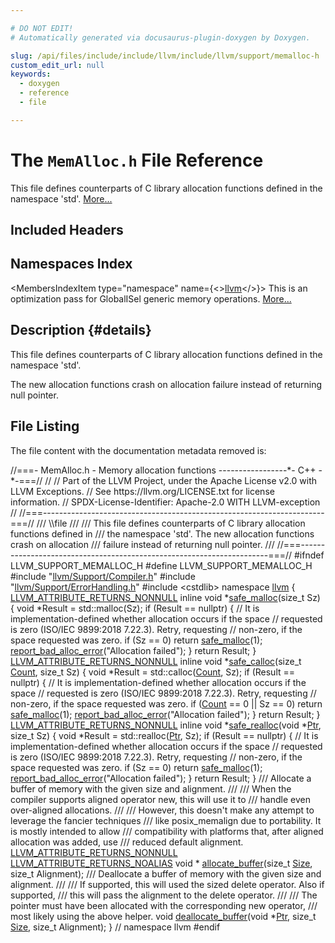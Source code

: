 ```yaml
---

# DO NOT EDIT!
# Automatically generated via docusaurus-plugin-doxygen by Doxygen.

slug: /api/files/include/include/llvm/include/llvm/support/memalloc-h
custom_edit_url: null
keywords:
  - doxygen
  - reference
  - file

---
```





# The `MemAlloc.h` File Reference

<DoxygenPage pluginConfig={pluginConfig}>

This file defines counterparts of C library allocation functions defined in the namespace &#39;std&#39;. <a href="#details">More...</a>

## Included Headers

<IncludesList>
<IncludesListItem
  filePath="llvm/Support/Compiler.h"
  permalink="/docs/api/files/include/include/llvm/include/llvm/support/compiler-h"
  isLocal="true" />
<IncludesListItem
  filePath="llvm/Support/ErrorHandling.h"
  permalink="/docs/api/files/include/include/llvm/include/llvm/support/errorhandling-h"
  isLocal="true" />
<IncludesListItem
  filePath="cstdlib"
  permalink=""
  isLocal="false" />
</IncludesList>

## Namespaces Index

<MembersIndex>

<MembersIndexItem
  type="namespace"
  name={<><a href="/docs/api/namespaces/llvm">llvm</a></>}>
This is an optimization pass for GlobalISel generic memory operations. <a href="/docs/api/namespaces/llvm/#details">More...</a>
</MembersIndexItem>

</MembersIndex>

## Description {#details}

This file defines counterparts of C library allocation functions defined in the namespace &#39;std&#39;.

The new allocation functions crash on allocation failure instead of returning null pointer.

## File Listing

The file content with the documentation metadata removed is:

<ProgramListing>

<Link id="l00001" /><CodeLine lineNumber="1"><span class="doxyHighlightComment">//===- MemAlloc.h - Memory allocation functions -----------------&#42;- C++ -&#42;-===//</span></CodeLine>
<Link id="l00002" /><CodeLine lineNumber="2"><span class="doxyHighlightComment">//</span></CodeLine>
<Link id="l00003" /><CodeLine lineNumber="3"><span class="doxyHighlightComment">// Part of the LLVM Project, under the Apache License v2.0 with LLVM Exceptions.</span></CodeLine>
<Link id="l00004" /><CodeLine lineNumber="4"><span class="doxyHighlightComment">// See https://llvm.org/LICENSE.txt for license information.</span></CodeLine>
<Link id="l00005" /><CodeLine lineNumber="5"><span class="doxyHighlightComment">// SPDX-License-Identifier: Apache-2.0 WITH LLVM-exception</span></CodeLine>
<Link id="l00006" /><CodeLine lineNumber="6"><span class="doxyHighlightComment">//</span></CodeLine>
<Link id="l00007" /><CodeLine lineNumber="7"><span class="doxyHighlightComment">//===----------------------------------------------------------------------===//</span></CodeLine>
<Link id="l00008" /><CodeLine lineNumber="8"><span class="doxyHighlightComment">/// \\file</span></CodeLine>
<Link id="l00009" /><CodeLine lineNumber="9"><span class="doxyHighlightComment">///</span></CodeLine>
<Link id="l00010" /><CodeLine lineNumber="10"><span class="doxyHighlightComment">/// This file defines counterparts of C library allocation functions defined in</span></CodeLine>
<Link id="l00011" /><CodeLine lineNumber="11"><span class="doxyHighlightComment">/// the namespace &#39;std&#39;. The new allocation functions crash on allocation</span></CodeLine>
<Link id="l00012" /><CodeLine lineNumber="12"><span class="doxyHighlightComment">/// failure instead of returning null pointer.</span></CodeLine>
<Link id="l00013" /><CodeLine lineNumber="13"><span class="doxyHighlightComment">///</span></CodeLine>
<Link id="l00014" /><CodeLine lineNumber="14"><span class="doxyHighlightComment">//===----------------------------------------------------------------------===//</span></CodeLine>
<Link id="l00015" /><CodeLine lineNumber="15"></CodeLine>
<Link id="l00016" /><CodeLine lineNumber="16"><span class="doxyHighlightPreprocessor">#ifndef LLVM&#95;SUPPORT&#95;MEMALLOC&#95;H</span></CodeLine>
<Link id="l00017" /><CodeLine lineNumber="17"><span class="doxyHighlightPreprocessor">#define LLVM&#95;SUPPORT&#95;MEMALLOC&#95;H</span></CodeLine>
<Link id="l00018" /><CodeLine lineNumber="18"></CodeLine>
<Link id="l00019" /><CodeLine lineNumber="19"><span class="doxyHighlightPreprocessor">#include &quot;<a href="/docs/api/files/include/include/llvm/include/llvm/support/compiler-h">llvm/Support/Compiler.h</a>&quot;</span></CodeLine>
<Link id="l00020" /><CodeLine lineNumber="20"><span class="doxyHighlightPreprocessor">#include &quot;<a href="/docs/api/files/include/include/llvm/include/llvm/support/errorhandling-h">llvm/Support/ErrorHandling.h</a>&quot;</span></CodeLine>
<Link id="l00021" /><CodeLine lineNumber="21"><span class="doxyHighlightPreprocessor">#include &lt;cstdlib&gt;</span></CodeLine>
<Link id="l00022" /><CodeLine lineNumber="22"></CodeLine>
<Link id="l00023" /><CodeLine lineNumber="23"><span class="doxyHighlightKeyword">namespace </span><span class="doxyHighlight"><a href="/docs/api/namespaces/llvm">llvm</a> &#123;</span></CodeLine>
<Link id="l00024" /><CodeLine lineNumber="24"></CodeLine>
<Link id="l00025" /><CodeLine lineNumber="25" lineLink="/docs/api/namespaces/llvm/#a8bb931812d78f470d4ca775ac8b88e61"><span class="doxyHighlight"><a href="/docs/api/files/include/include/llvm/include/llvm/support/compiler-h/#acbae7c06e77fa64145cca176963b6863">LLVM&#95;ATTRIBUTE&#95;RETURNS&#95;NONNULL</a> </span><span class="doxyHighlightKeyword">inline</span><span class="doxyHighlight"> </span><span class="doxyHighlightKeywordType">void</span><span class="doxyHighlight"> &#42;<a href="/docs/api/namespaces/llvm/#a8bb931812d78f470d4ca775ac8b88e61">safe&#95;malloc</a>(</span><span class="doxyHighlightKeywordType">size&#95;t</span><span class="doxyHighlight"> Sz) &#123;</span></CodeLine>
<Link id="l00026" /><CodeLine lineNumber="26"><span class="doxyHighlight">  </span><span class="doxyHighlightKeywordType">void</span><span class="doxyHighlight"> &#42;Result = std::malloc(Sz);</span></CodeLine>
<Link id="l00027" /><CodeLine lineNumber="27"><span class="doxyHighlight">  </span><span class="doxyHighlightKeywordFlow">if</span><span class="doxyHighlight"> (Result == </span><span class="doxyHighlightKeyword">nullptr</span><span class="doxyHighlight">) &#123;</span></CodeLine>
<Link id="l00028" /><CodeLine lineNumber="28"><span class="doxyHighlight">    </span><span class="doxyHighlightComment">// It is implementation-defined whether allocation occurs if the space</span></CodeLine>
<Link id="l00029" /><CodeLine lineNumber="29"><span class="doxyHighlight">    </span><span class="doxyHighlightComment">// requested is zero (ISO/IEC 9899:2018 7.22.3). Retry, requesting</span></CodeLine>
<Link id="l00030" /><CodeLine lineNumber="30"><span class="doxyHighlight">    </span><span class="doxyHighlightComment">// non-zero, if the space requested was zero.</span></CodeLine>
<Link id="l00031" /><CodeLine lineNumber="31"><span class="doxyHighlight">    </span><span class="doxyHighlightKeywordFlow">if</span><span class="doxyHighlight"> (Sz == 0)</span></CodeLine>
<Link id="l00032" /><CodeLine lineNumber="32"><span class="doxyHighlight">      </span><span class="doxyHighlightKeywordFlow">return</span><span class="doxyHighlight"> <a href="/docs/api/namespaces/llvm/#a8bb931812d78f470d4ca775ac8b88e61">safe&#95;malloc</a>(1);</span></CodeLine>
<Link id="l00033" /><CodeLine lineNumber="33"><span class="doxyHighlight">    <a href="/docs/api/namespaces/llvm/#afcd76d92f6ad67759238ccef6ec883af">report&#95;bad&#95;alloc&#95;error</a>(</span><span class="doxyHighlightStringLiteral">&quot;Allocation failed&quot;</span><span class="doxyHighlight">);</span></CodeLine>
<Link id="l00034" /><CodeLine lineNumber="34"><span class="doxyHighlight">  &#125;</span></CodeLine>
<Link id="l00035" /><CodeLine lineNumber="35"><span class="doxyHighlight">  </span><span class="doxyHighlightKeywordFlow">return</span><span class="doxyHighlight"> Result;</span></CodeLine>
<Link id="l00036" /><CodeLine lineNumber="36"><span class="doxyHighlight">&#125;</span></CodeLine>
<Link id="l00037" /><CodeLine lineNumber="37"></CodeLine>
<Link id="l00038" /><CodeLine lineNumber="38" lineLink="/docs/api/namespaces/llvm/#a53b2f25342c49b78f06fbec9cf7fe644"><span class="doxyHighlight"><a href="/docs/api/files/include/include/llvm/include/llvm/support/compiler-h/#acbae7c06e77fa64145cca176963b6863">LLVM&#95;ATTRIBUTE&#95;RETURNS&#95;NONNULL</a> </span><span class="doxyHighlightKeyword">inline</span><span class="doxyHighlight"> </span><span class="doxyHighlightKeywordType">void</span><span class="doxyHighlight"> &#42;<a href="/docs/api/namespaces/llvm/#a53b2f25342c49b78f06fbec9cf7fe644">safe&#95;calloc</a>(</span><span class="doxyHighlightKeywordType">size&#95;t</span><span class="doxyHighlight"> <a href="/docs/api/namespaces/llvm/#a845e08be4b0320d66901a66b0c0e9509">Count</a>,</span></CodeLine>
<Link id="l00039" /><CodeLine lineNumber="39"><span class="doxyHighlight">                                                        </span><span class="doxyHighlightKeywordType">size&#95;t</span><span class="doxyHighlight"> Sz) &#123;</span></CodeLine>
<Link id="l00040" /><CodeLine lineNumber="40"><span class="doxyHighlight">  </span><span class="doxyHighlightKeywordType">void</span><span class="doxyHighlight"> &#42;Result = std::calloc(<a href="/docs/api/namespaces/llvm/#a845e08be4b0320d66901a66b0c0e9509">Count</a>, Sz);</span></CodeLine>
<Link id="l00041" /><CodeLine lineNumber="41"><span class="doxyHighlight">  </span><span class="doxyHighlightKeywordFlow">if</span><span class="doxyHighlight"> (Result == </span><span class="doxyHighlightKeyword">nullptr</span><span class="doxyHighlight">) &#123;</span></CodeLine>
<Link id="l00042" /><CodeLine lineNumber="42"><span class="doxyHighlight">    </span><span class="doxyHighlightComment">// It is implementation-defined whether allocation occurs if the space</span></CodeLine>
<Link id="l00043" /><CodeLine lineNumber="43"><span class="doxyHighlight">    </span><span class="doxyHighlightComment">// requested is zero (ISO/IEC 9899:2018 7.22.3). Retry, requesting</span></CodeLine>
<Link id="l00044" /><CodeLine lineNumber="44"><span class="doxyHighlight">    </span><span class="doxyHighlightComment">// non-zero, if the space requested was zero.</span></CodeLine>
<Link id="l00045" /><CodeLine lineNumber="45"><span class="doxyHighlight">    </span><span class="doxyHighlightKeywordFlow">if</span><span class="doxyHighlight"> (<a href="/docs/api/namespaces/llvm/#a845e08be4b0320d66901a66b0c0e9509">Count</a> == 0 || Sz == 0)</span></CodeLine>
<Link id="l00046" /><CodeLine lineNumber="46"><span class="doxyHighlight">      </span><span class="doxyHighlightKeywordFlow">return</span><span class="doxyHighlight"> <a href="/docs/api/namespaces/llvm/#a8bb931812d78f470d4ca775ac8b88e61">safe&#95;malloc</a>(1);</span></CodeLine>
<Link id="l00047" /><CodeLine lineNumber="47"><span class="doxyHighlight">    <a href="/docs/api/namespaces/llvm/#afcd76d92f6ad67759238ccef6ec883af">report&#95;bad&#95;alloc&#95;error</a>(</span><span class="doxyHighlightStringLiteral">&quot;Allocation failed&quot;</span><span class="doxyHighlight">);</span></CodeLine>
<Link id="l00048" /><CodeLine lineNumber="48"><span class="doxyHighlight">  &#125;</span></CodeLine>
<Link id="l00049" /><CodeLine lineNumber="49"><span class="doxyHighlight">  </span><span class="doxyHighlightKeywordFlow">return</span><span class="doxyHighlight"> Result;</span></CodeLine>
<Link id="l00050" /><CodeLine lineNumber="50"><span class="doxyHighlight">&#125;</span></CodeLine>
<Link id="l00051" /><CodeLine lineNumber="51"></CodeLine>
<Link id="l00052" /><CodeLine lineNumber="52" lineLink="/docs/api/namespaces/llvm/#a9edff61a0e003a8bb37f5a12a8755cf2"><span class="doxyHighlight"><a href="/docs/api/files/include/include/llvm/include/llvm/support/compiler-h/#acbae7c06e77fa64145cca176963b6863">LLVM&#95;ATTRIBUTE&#95;RETURNS&#95;NONNULL</a> </span><span class="doxyHighlightKeyword">inline</span><span class="doxyHighlight"> </span><span class="doxyHighlightKeywordType">void</span><span class="doxyHighlight"> &#42;<a href="/docs/api/namespaces/llvm/#a9edff61a0e003a8bb37f5a12a8755cf2">safe&#95;realloc</a>(</span><span class="doxyHighlightKeywordType">void</span><span class="doxyHighlight"> &#42;<a href="/docs/api/files/lib/lib/analysis/targetlibraryinfo-cpp/#aca185e6d0e9f423dbb24440206454872a11dbf501abf829b3ab7049c2d3a8a053">Ptr</a>, </span><span class="doxyHighlightKeywordType">size&#95;t</span><span class="doxyHighlight"> Sz) &#123;</span></CodeLine>
<Link id="l00053" /><CodeLine lineNumber="53"><span class="doxyHighlight">  </span><span class="doxyHighlightKeywordType">void</span><span class="doxyHighlight"> &#42;Result = std::realloc(<a href="/docs/api/files/lib/lib/analysis/targetlibraryinfo-cpp/#aca185e6d0e9f423dbb24440206454872a11dbf501abf829b3ab7049c2d3a8a053">Ptr</a>, Sz);</span></CodeLine>
<Link id="l00054" /><CodeLine lineNumber="54"><span class="doxyHighlight">  </span><span class="doxyHighlightKeywordFlow">if</span><span class="doxyHighlight"> (Result == </span><span class="doxyHighlightKeyword">nullptr</span><span class="doxyHighlight">) &#123;</span></CodeLine>
<Link id="l00055" /><CodeLine lineNumber="55"><span class="doxyHighlight">    </span><span class="doxyHighlightComment">// It is implementation-defined whether allocation occurs if the space</span></CodeLine>
<Link id="l00056" /><CodeLine lineNumber="56"><span class="doxyHighlight">    </span><span class="doxyHighlightComment">// requested is zero (ISO/IEC 9899:2018 7.22.3). Retry, requesting</span></CodeLine>
<Link id="l00057" /><CodeLine lineNumber="57"><span class="doxyHighlight">    </span><span class="doxyHighlightComment">// non-zero, if the space requested was zero.</span></CodeLine>
<Link id="l00058" /><CodeLine lineNumber="58"><span class="doxyHighlight">    </span><span class="doxyHighlightKeywordFlow">if</span><span class="doxyHighlight"> (Sz == 0)</span></CodeLine>
<Link id="l00059" /><CodeLine lineNumber="59"><span class="doxyHighlight">      </span><span class="doxyHighlightKeywordFlow">return</span><span class="doxyHighlight"> <a href="/docs/api/namespaces/llvm/#a8bb931812d78f470d4ca775ac8b88e61">safe&#95;malloc</a>(1);</span></CodeLine>
<Link id="l00060" /><CodeLine lineNumber="60"><span class="doxyHighlight">    <a href="/docs/api/namespaces/llvm/#afcd76d92f6ad67759238ccef6ec883af">report&#95;bad&#95;alloc&#95;error</a>(</span><span class="doxyHighlightStringLiteral">&quot;Allocation failed&quot;</span><span class="doxyHighlight">);</span></CodeLine>
<Link id="l00061" /><CodeLine lineNumber="61"><span class="doxyHighlight">  &#125;</span></CodeLine>
<Link id="l00062" /><CodeLine lineNumber="62"><span class="doxyHighlight">  </span><span class="doxyHighlightKeywordFlow">return</span><span class="doxyHighlight"> Result;</span></CodeLine>
<Link id="l00063" /><CodeLine lineNumber="63"><span class="doxyHighlight">&#125;</span></CodeLine>
<Link id="l00064" /><CodeLine lineNumber="64"></CodeLine>
<Link id="l00065" /><CodeLine lineNumber="65"><span class="doxyHighlightComment">/// Allocate a buffer of memory with the given size and alignment.</span></CodeLine>
<Link id="l00066" /><CodeLine lineNumber="66"><span class="doxyHighlightComment">///</span></CodeLine>
<Link id="l00067" /><CodeLine lineNumber="67"><span class="doxyHighlightComment">/// When the compiler supports aligned operator new, this will use it to</span></CodeLine>
<Link id="l00068" /><CodeLine lineNumber="68"><span class="doxyHighlightComment">/// handle even over-aligned allocations.</span></CodeLine>
<Link id="l00069" /><CodeLine lineNumber="69"><span class="doxyHighlightComment">///</span></CodeLine>
<Link id="l00070" /><CodeLine lineNumber="70"><span class="doxyHighlightComment">/// However, this doesn&#39;t make any attempt to leverage the fancier techniques</span></CodeLine>
<Link id="l00071" /><CodeLine lineNumber="71"><span class="doxyHighlightComment">/// like posix&#95;memalign due to portability. It is mostly intended to allow</span></CodeLine>
<Link id="l00072" /><CodeLine lineNumber="72"><span class="doxyHighlightComment">/// compatibility with platforms that, after aligned allocation was added, use</span></CodeLine>
<Link id="l00073" /><CodeLine lineNumber="73"><span class="doxyHighlightComment">/// reduced default alignment.</span></CodeLine>
<Link id="l00074" /><CodeLine lineNumber="74"><span class="doxyHighlight"><a href="/docs/api/files/include/include/llvm/include/llvm/support/compiler-h/#acbae7c06e77fa64145cca176963b6863">LLVM&#95;ATTRIBUTE&#95;RETURNS&#95;NONNULL</a> <a href="/docs/api/files/include/include/llvm/include/llvm/support/compiler-h/#a33bc304d1e6e184f3ffd9fa1620fd14c">LLVM&#95;ATTRIBUTE&#95;RETURNS&#95;NOALIAS</a> </span><span class="doxyHighlightKeywordType">void</span><span class="doxyHighlight"> &#42;</span></CodeLine>
<Link id="l00075" /><CodeLine lineNumber="75"><span class="doxyHighlight"><a href="/docs/api/namespaces/llvm/#a69fae8413f8fd4cea02237fe8b0c00ed">allocate&#95;buffer</a>(</span><span class="doxyHighlightKeywordType">size&#95;t</span><span class="doxyHighlight"> <a href="/docs/api/files/lib/lib/analysis/inlineorder-cpp/#a7ee6f0cb51c3b9056199e9a0001fe8c3a6f6cb72d544962fa333e2e34ce64f719">Size</a>, </span><span class="doxyHighlightKeywordType">size&#95;t</span><span class="doxyHighlight"> Alignment);</span></CodeLine>
<Link id="l00076" /><CodeLine lineNumber="76"></CodeLine>
<Link id="l00077" /><CodeLine lineNumber="77"><span class="doxyHighlightComment">/// Deallocate a buffer of memory with the given size and alignment.</span></CodeLine>
<Link id="l00078" /><CodeLine lineNumber="78"><span class="doxyHighlightComment">///</span></CodeLine>
<Link id="l00079" /><CodeLine lineNumber="79"><span class="doxyHighlightComment">/// If supported, this will used the sized delete operator. Also if supported,</span></CodeLine>
<Link id="l00080" /><CodeLine lineNumber="80"><span class="doxyHighlightComment">/// this will pass the alignment to the delete operator.</span></CodeLine>
<Link id="l00081" /><CodeLine lineNumber="81"><span class="doxyHighlightComment">///</span></CodeLine>
<Link id="l00082" /><CodeLine lineNumber="82"><span class="doxyHighlightComment">/// The pointer must have been allocated with the corresponding new operator,</span></CodeLine>
<Link id="l00083" /><CodeLine lineNumber="83"><span class="doxyHighlightComment">/// most likely using the above helper.</span></CodeLine>
<Link id="l00084" /><CodeLine lineNumber="84"><span class="doxyHighlightKeywordType">void</span><span class="doxyHighlight"> <a href="/docs/api/namespaces/llvm/#a6dd1aab3f9fa498fd6196a06fadbd984">deallocate&#95;buffer</a>(</span><span class="doxyHighlightKeywordType">void</span><span class="doxyHighlight"> &#42;<a href="/docs/api/files/lib/lib/analysis/targetlibraryinfo-cpp/#aca185e6d0e9f423dbb24440206454872a11dbf501abf829b3ab7049c2d3a8a053">Ptr</a>, </span><span class="doxyHighlightKeywordType">size&#95;t</span><span class="doxyHighlight"> <a href="/docs/api/files/lib/lib/analysis/inlineorder-cpp/#a7ee6f0cb51c3b9056199e9a0001fe8c3a6f6cb72d544962fa333e2e34ce64f719">Size</a>, </span><span class="doxyHighlightKeywordType">size&#95;t</span><span class="doxyHighlight"> Alignment);</span></CodeLine>
<Link id="l00085" /><CodeLine lineNumber="85"></CodeLine>
<Link id="l00086" /><CodeLine lineNumber="86"><span class="doxyHighlight">&#125; </span><span class="doxyHighlightComment">// namespace llvm</span></CodeLine>
<Link id="l00087" /><CodeLine lineNumber="87"><span class="doxyHighlightPreprocessor">#endif</span></CodeLine>

</ProgramListing>


</DoxygenPage>
